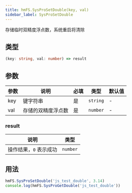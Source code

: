 ```yaml
---
title: hmFS.SysProSetDouble(key, val)
sidebar_label: SysProSetDouble
---
```


存储临时双精度浮点数，系统重启将清除

## 类型

```ts
(key: string, val: number) => result
```

## 参数

| 参数 | 说明               | 必填 | 类型     | 默认值 |
| ---- | ------------------ | ---- | -------- | ------ |
| key  | 键字符串           | 是   | `string` | -      |
| val  | 存储的双精度浮点数 | 是   | `number` | -      |

### result

| 说明                   | 类型     |
| ---------------------- | -------- |
| 操作结果，`0` 表示成功 | `number` |

## 用法

```js
hmFS.SysProSetDouble('js_test_double', 3.14)
console.log(hmFS.SysProGetDouble('js_test_double'))
```
